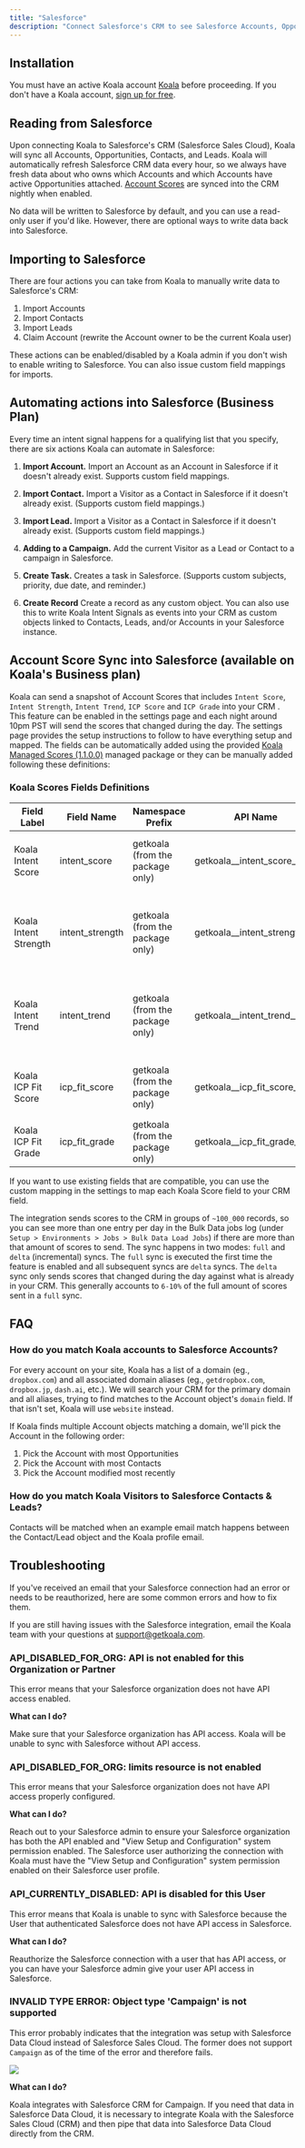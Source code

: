 ```yaml
---
title: "Salesforce"
description: "Connect Salesforce's CRM to see Salesforce Accounts, Opportunities, Contacts, and Leads in Koala. Optionally, write intent signals back to Salesforce."
---
```


## Installation

You must have an active Koala account [Koala](https://app.getkoala.com)
before proceeding. If you don't have a Koala account,
[sign up for free](https://app.getkoala.com/signup).

## Reading from Salesforce

Upon connecting Koala to Salesforce's CRM (Salesforce Sales Cloud), Koala will sync all Accounts, Opportunities, Contacts, and Leads. Koala will automatically refresh Salesforce CRM data every hour, so we always have fresh data about who owns which Accounts and which Accounts have active Opportunities attached. [Account Scores](#account-score-sync-into-salesforce-business-plan) are synced into the CRM nightly when enabled.

No data will be written to Salesforce by default, and you can use a read-only user if you'd like. However, there are optional ways to write data back into Salesforce.

## Importing to Salesforce

There are four actions you can take from Koala to manually write data to Salesforce's CRM:

1. Import Accounts
2. Import Contacts
3. Import Leads
4. Claim Account (rewrite the Account owner to be the current Koala user)

These actions can be enabled/disabled by a Koala admin if you don't wish to enable writing to Salesforce. You can also issue custom field mappings for imports.

## Automating actions into Salesforce (Business Plan)

Every time an intent signal happens for a qualifying list that you specify, there are six actions Koala can automate in Salesforce:

1. **Import Account.** Import an Account as an Account in Salesforce if it doesn't already exist. Supports custom field mappings.

2. **Import Contact.** Import a Visitor as a Contact in Salesforce if it doesn't already exist. (Supports custom field mappings.)

3. **Import Lead.** Import a Visitor as a Contact in Salesforce if it doesn't already exist. (Supports custom field mappings.)

4. **Adding to a Campaign.** Add the current Visitor as a Lead or Contact to a campaign in Salesforce.

5. **Create Task.** Creates a task in Salesforce. (Supports custom subjects, priority, due date, and reminder.)

6. **Create Record** Create a record as any custom object. You can also use this to write Koala Intent Signals as events into your CRM as custom objects linked to Contacts, Leads, and/or Accounts in your Salesforce instance.

## Account Score Sync into Salesforce (available on Koala's Business plan)

Koala can send a snapshot of Account Scores that includes `Intent Score`, `Intent Strength`, `Intent Trend`, `ICP Score` and `ICP Grade` into your CRM .
This feature can be enabled in the settings page and each night around 10pm PST will send the scores that changed during the day.
The settings page provides the setup instructions to follow to have everything setup and mapped.
The fields can be automatically added using the provided [Koala Managed Scores (1.1.0.0)](https://login.salesforce.com/packaging/installPackage.apexp?p0=04tak0000001s6PAAQ) managed package
or they can be manually added following these definitions:

### Koala Scores Fields Definitions

| **Field Label**       | **Field Name**  | **Namespace Prefix**             | **API Name**                 | **Data Type** | **Details**                                             |
|-----------------------|-----------------|----------------------------------|------------------------------|---------------|---------------------------------------------------------|
| Koala Intent Score    | intent_score    | getkoala (from the package only) | getkoala__intent_score__c    | Number        | Length: 3 Decimal Places: 2                             |
| Koala Intent Strength | intent_strength | getkoala (from the package only) | getkoala__intent_strength__c | Picklist      | Very High, High, Medium, Low, None (default)            |
| Koala Intent Trend    | intent_trend    | getkoala (from the package only) | getkoala__intent_trend__c    | Picklist      | Surging, Heating, Neutral, Cooling, New, None (default) |
| Koala ICP Fit Score   | icp_fit_score   | getkoala (from the package only) | getkoala__icp_fit_score__c   | Number        | Length: 3 Decimal Places: 2                             |
| Koala ICP Fit Grade   | icp_fit_grade   | getkoala (from the package only) | getkoala__icp_fit_grade__c   | Picklist      | A, B, C, D, -- (default)                                |

If you want to use existing fields that are compatible, you can use the custom mapping in the settings to map each Koala Score field to your CRM field.

The integration sends scores to the CRM in groups of `~100_000` records, so you can see more than one entry per day in the Bulk Data jobs log (under `Setup > Environments > Jobs > Bulk Data Load Jobs`) if there are more than that amount of scores to send.
The sync happens in two modes: `full` and `delta` (incremental) syncs. The `full` sync is executed the first time the feature is enabled and all subsequent syncs are `delta` syncs. The `delta` sync only sends scores that changed during the day against what is already in your CRM. This generally accounts to `6-10%` of the full amount of scores sent in a `full` sync.

## FAQ

### How do you match Koala accounts to Salesforce Accounts?

For every account on your site, Koala has a list of a domain (eg., `dropbox.com`) and all associated domain aliases (eg., `getdropbox.com`, `dropbox.jp`, `dash.ai`, etc.). We will search your CRM for the primary domain and all aliases, trying to find matches to the Account object's `domain` field. If that isn't set, Koala will use `website` instead.

If Koala finds multiple Account objects matching a domain, we'll pick the Account in the following order:

1. Pick the Account with most Opportunities
2. Pick the Account with most Contacts
3. Pick the Account modified most recently

### How do you match Koala Visitors to Salesforce Contacts & Leads?

Contacts will be matched when an example email match happens between the Contact/Lead object and the Koala profile email.

## Troubleshooting

If you've received an email that your Salesforce connection had an error or needs to be reauthorized, here are some common errors and how to fix them.

If you are still having issues with the Salesforce integration, email the Koala team with your questions at support@getkoala.com.

### API_DISABLED_FOR_ORG: API is not enabled for this Organization or Partner

This error means that your Salesforce organization does not have API access enabled.

**What can I do?**

Make sure that your Salesforce organization has API access. Koala will be unable to sync with Salesforce without API access.

### API_DISABLED_FOR_ORG: limits resource is not enabled

This error means that your Salesforce organization does not have API access properly configured.

**What can I do?**

Reach out to your Salesforce admin to ensure your Salesforce organization has both the API enabled and "View Setup and Configuration" system permission enabled. The Salesforce user authorizing the connection with Koala must have the "View Setup and Configuration" system permission enabled on their Salesforce user profile.

### API_CURRENTLY_DISABLED: API is disabled for this User

This error means that Koala is unable to sync with Salesforce because the User that authenticated Salesforce does not have API access in Salesforce.

**What can I do?**

Reauthorize the Salesforce connection with a user that has API access, or you can have your Salesforce admin give your user API access in Salesforce.

### INVALID TYPE ERROR: Object type 'Campaign' is not supported

This error probably indicates that the integration was setup with Salesforce Data Cloud instead of Salesforce Sales Cloud. The former does not support `Campaign` as of the time of the error and therefore fails.

![](/images/integrations/salesforce/invalid_type.png)

**What can I do?**

Koala integrates with Salesforce CRM for Campaign. If you need that data in Salesforce Data Cloud, it is necessary to integrate Koala with the Salesforce Sales Cloud (CRM) and then pipe that data into Salesforce Data Cloud directly from the CRM.
